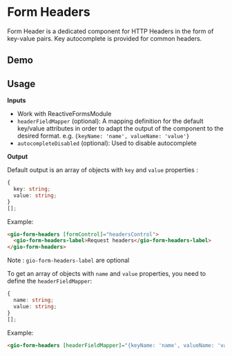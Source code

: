 
<Meta title="Components / Form Headers / README" />

# Form Headers

Form Header is a dedicated component for HTTP Headers in the form of key-value pairs.
Key autocomplete is provided for common headers.

## Demo

<Story id="components-form-headers--reactive-form" />

## Usage

**Inputs**

- Work with ReactiveFormsModule
- `headerFieldMapper` (optional): A mapping definition for the default key/value attributes in order to adapt the output of the component to the desired format. e.g. `{keyName: 'name', valueName: 'value'}`
- `autocompleteDisabled` (optional): Used to disable autocomplete

**Output**

Default output is an array of objects with `key` and `value` properties :

```ts
{
  key: string;
  value: string;
}
[];
```

Example:

```html
<gio-form-headers [formControl]="headersControl">
  <gio-form-headers-label>Request headers</gio-form-headers-label>
</gio-form-headers>
```

Note : `gio-form-headers-label` are optional

To get an array of objects with `name` and `value` properties, you need to define the `headerFieldMapper`:

```ts
{
  name: string;
  value: string;
}
[];
```

Example:

```html
<gio-form-headers [headerFieldMapper]="{keyName: 'name', valueName: 'value'}" [formControl]="headersControl"></gio-form-headers>
```
